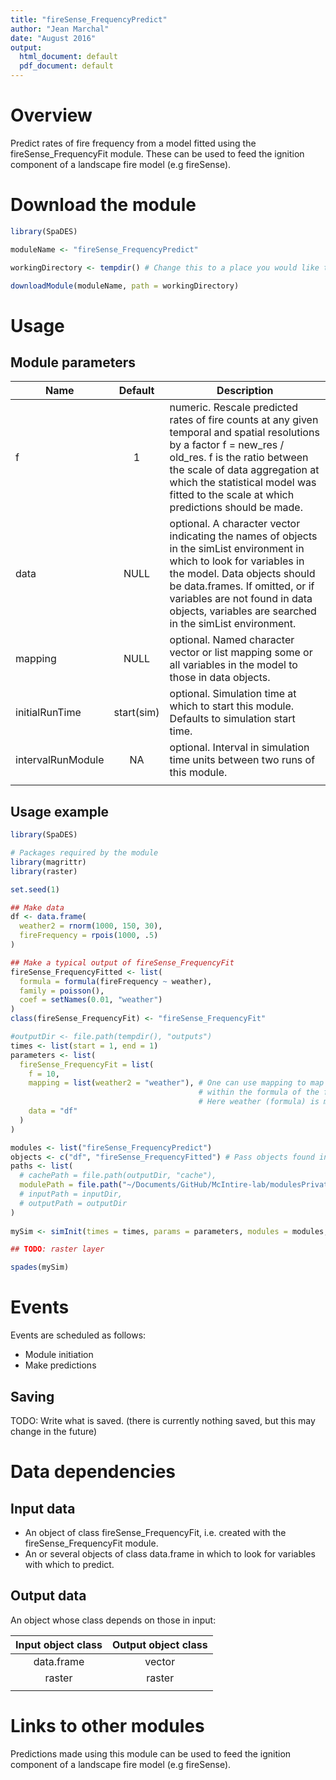 ```yaml
---
title: "fireSense_FrequencyPredict"
author: "Jean Marchal"
date: "August 2016"
output:
  html_document: default
  pdf_document: default
---
```


# Overview
Predict rates of fire frequency from a model fitted using the fireSense_FrequencyFit module. These can be used to feed the ignition component of a landscape fire model (e.g fireSense).

# Download the module
```r
library(SpaDES)

moduleName <- "fireSense_FrequencyPredict"

workingDirectory <- tempdir() # Change this to a place you would like to put the model, if desired.

downloadModule(moduleName, path = workingDirectory)
```

# Usage
## Module parameters
Name|Default|Description
----|:-------:|---------------------------------------------------------------------
f|1|numeric. Rescale predicted rates of fire counts at any given temporal and spatial resolutions by a factor f = new_res / old_res. f is the ratio between the scale of data aggregation at which the statistical model was fitted to the scale at which predictions should be made.
data|NULL|optional. A character vector indicating the names of objects in the simList environment in which to look for variables in the model. Data objects should be data.frames. If omitted, or if variables are not found in data objects, variables are searched in the simList environment.
mapping|NULL|optional. Named character vector or list mapping some or all variables in the model to those in data objects.
initialRunTime|start(sim)|optional. Simulation time at which to start this module. Defaults to simulation start time.
intervalRunModule|NA|optional. Interval in simulation time units between two runs of this module.
|||

## Usage example
```r
library(SpaDES)

# Packages required by the module
library(magrittr)
library(raster)

set.seed(1)

## Make data
df <- data.frame(
  weather2 = rnorm(1000, 150, 30),
  fireFrequency = rpois(1000, .5)
)

## Make a typical output of fireSense_FrequencyFit
fireSense_FrequencyFitted <- list(
  formula = formula(fireFrequency ~ weather),
  family = poisson(),
  coef = setNames(0.01, "weather")
)
class(fireSense_FrequencyFit) <- "fireSense_FrequencyFit"

#outputDir <- file.path(tempdir(), "outputs")
times <- list(start = 1, end = 1)
parameters <- list(
  fireSense_FrequencyFit = list(
    f = 10,
    mapping = list(weather2 = "weather"), # One can use mapping to map variables in data to those
                                          # within the formula of the fitted object.
                                          # Here weather (formula) is mapped to weather2 (data).
    data = "df"
  )
)

modules <- list("fireSense_FrequencyPredict")
objects <- c("df", "fireSense_FrequencyFitted") # Pass objects found in the global environment to the simList environment.
paths <- list(
  # cachePath = file.path(outputDir, "cache"),
  modulePath = file.path("~/Documents/GitHub/McIntire-lab/modulesPrivate/") ## TODO: change this to tempdir()
  # inputPath = inputDir,
  # outputPath = outputDir
)
 
mySim <- simInit(times = times, params = parameters, modules = modules, objects = objects, paths = paths)

## TODO: raster layer

spades(mySim)
```

# Events
Events are scheduled as follows:

- Module initiation
- Make predictions

## Saving
TODO: Write what is saved. (there is currently nothing saved, but this may change in the future)

# Data dependencies
## Input data
- An object of class fireSense_FrequencyFit, i.e. created with the fireSense_FrequencyFit module.
- An or several objects of class data.frame in which to look for variables with which to predict.

## Output data
An object whose class depends on those in input:

Input object class | Output object class
:-:|:-:
data.frame | vector
raster | raster
||

# Links to other modules
Predictions made using this module can be used to feed the ignition component of a landscape fire model (e.g fireSense).

